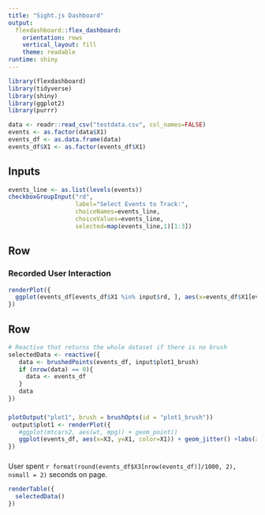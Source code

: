 ```yaml
---
title: "Sight.js Dashboard"
output: 
  flexdashboard::flex_dashboard:
    orientation: rows
    vertical_layout: fill
    theme: readable
runtime: shiny
---
```


```r
library(flexdashboard)
library(tidyverse)
library(shiny)
library(ggplot2)
library(purrr)
```

```r
data <- readr::read_csv("testdata.csv", col_names=FALSE)
events <- as.factor(data$X1)
events_df <- as.data.frame(data)
events_df$X1 <- as.factor(events_df$X1)
```

Inputs {.sidebar}
-----------------------------------------------------------------------
```r
events_line <- as.list(levels(events))
checkboxGroupInput("rd",
                   label="Select Events to Track:",
                   choiceNames=events_line,
                   choiceValues=events_line,
                   selected=map(events_line,1)[1:3])
```


Row
-----------------------------------------------------------------------

### Recorded User Interaction

```r
renderPlot({
  ggplot(events_df[events_df$X1 %in% input$rd, ], aes(x=events_df$X1[events_df$X1 %in% input$rd])) + geom_bar() + theme(axis.text.x=element_text(angle=60, hjust=1)) + labs(x="", y="Frequency")
})

```

Row
-----------------------------------------------------------------------

```r
# Reactive that returns the whole dataset if there is no brush
selectedData <- reactive({
   data <- brushedPoints(events_df, input$plot1_brush)
   if (nrow(data) == 0){
     data <- events_df     
   }
   data
})
```

### 

```r
plotOutput("plot1", brush = brushOpts(id = "plot1_brush"))
 output$plot1 <- renderPlot({
   #ggplot(mtcars2, aes(wt, mpg)) + geom_point()
   ggplot(events_df, aes(x=X3, y=X1, color=X1)) + geom_jitter() +labs(x="Time (ms)", y="") + guides(color=FALSE)
})
```

### 
User spent `r format(round(events_df$X3[nrow(events_df)]/1000, 2), nsmall = 2)` seconds on page.

```r
renderTable({
  selectedData()
})
```


